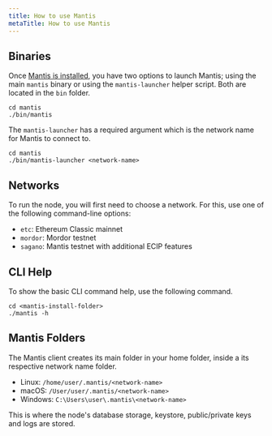 ```yaml
---
title: How to use Mantis
metaTitle: How to use Mantis
---
```


## Binaries

Once [Mantis is installed](../install), you have two options to launch Mantis; using the main `mantis` binary or using the `mantis-launcher` helper script. Both are located in the `bin` folder.

```
cd mantis
./bin/mantis
```

The `mantis-launcher` has a required argument which is the network name for Mantis to connect to.
```
cd mantis
./bin/mantis-launcher <network-name>
```

## Networks

To run the node, you will first need to choose a network. For this, use one of the following command-line options:

* `etc`: Ethereum Classic mainnet
* `mordor`: Mordor testnet
* `sagano`: Mantis testnet with additional ECIP features

## CLI Help 

To show the basic CLI command help, use the following command.

```
cd <mantis-install-folder>
./mantis -h
```

## Mantis Folders

The Mantis client creates its main folder in your home folder, inside a its respective network name folder.
  
* Linux: `/home/user/.mantis/<network-name>`
* macOS: `/User/user/.mantis/<network-name>`
* Windows: `C:\Users\user\.mantis\<network-name>`  

This is where the node's database storage, keystore, public/private keys and logs are stored.
